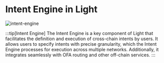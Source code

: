 # Intent Engine in Light

![intent-engine](/intent-engine.png)

:::tip[Intent Engine]
The Intent Engine is a key component of Light that facilitates the definition and execution of cross-chain intents by users.
It allows users to specify intents with precise granularity, which the Intent Engine processes for execution across multiple networks.
Additionally, it integrates seamlessly with OFA routing and other off-chain services.
:::
